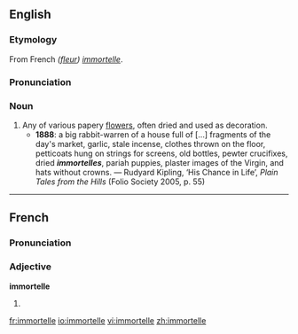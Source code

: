 ==English==
===Etymology===
From French ''([[fleur]]) [[#French|immortelle]]''.

===Pronunciation===
{{IPA|/ɪmɔːˈtɛl/}}

===Noun===
{{en-noun}}

# Any of various papery [[flowers]], often dried and used as decoration.
#*'''1888''': a big rabbit-warren of a house full of [...] fragments of the day's market, garlic, stale incense, clothes thrown on the floor, petticoats hung on strings for screens, old bottles, pewter crucifixes, dried '''''immortelles''''', pariah puppies, plaster images of the Virgin, and hats without crowns. — Rudyard Kipling, ‘His Chance in Life’, ''Plain Tales from the Hills'' (Folio Society 2005, p. 55)

----

==French==
===Pronunciation===
{{IPA|/imɔʁtɛl/}}

===Adjective===
'''immortelle'''

# {{feminine of|[[immortel]]|lang=French}}

[[fr:immortelle]]
[[io:immortelle]]
[[vi:immortelle]]
[[zh:immortelle]]